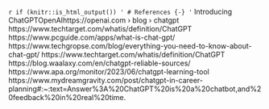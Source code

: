 `r if (knitr::is_html_output()) '
# References {-}
'`
Introducing ChatGPTOpenAIhttps://openai.com › blog › chatgpt
https://www.techtarget.com/whatis/definition/ChatGPT
https://www.pcguide.com/apps/what-is-chat-gpt/
https://www.techgropse.com/blog/everything-you-need-to-know-about-chat-gpt/
https://www.techtarget.com/whatis/definition/ChatGPT
https://blog.waalaxy.com/en/chatgpt-reliable-sources/
https://www.apa.org/monitor/2023/06/chatgpt-learning-tool
https://www.mydreamgravity.com/post/chatgpt-in-career-planning#:~:text=Answer%3A%20ChatGPT%20is%20a%20chatbot,and%20feedback%20in%20real%20time.
